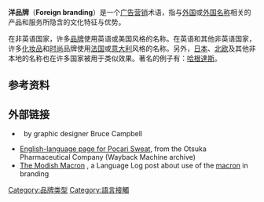 {{Unreferenced|time=2016-12-19T03:40:44+00:00}}
{{Expand|time=2016-12-19T03:40:44+00:00}}
'''洋品牌'''（'''Foreign branding'''）是一个[[广告|广告]][[营销|营销]]术语，指与[[外国|外国]]或[[外语|外国名称]]相关的产品和服务所隐含的文化特征与优势。

在非英语国家，许多[[品牌|品牌]]使用英语或美国风格的名称。在英语和其他非英语国家，许多[[化妆品|化妆品]]和[[时尚|时尚]]品牌使用[[法国|法国]]或[[意大利|意大利]]风格的名称。另外，[[日本|日本]]、[[北欧|北欧]]及其他非本地的名称也在许多国家被用于类似效果。著名的例子有：[[哈根達斯|哈根達斯]]。

== 参考资料 ==
{{reflist}}

== 外部链接 ==
* {{Cite web|url=http://www.clicknation.com/snoof/stuff/umlaut.pdf|title=Would you like umlauts with that?|access-date=2016-12-19|archive-date=2021-02-24|archive-url=https://web.archive.org/web/20210224221510/https://www.clicknation.com/snoof/stuff/umlaut.pdf|dead-url=no}} {{Small|(78.5 KB)}} by graphic designer Bruce Campbell
* [https://web.archive.org/web/20021216205711/http://www.otsuka.co.jp/pocari_e/pocari1.htm English-language page for Pocari Sweat], from the Otsuka Pharmaceutical Company (Wayback Machine archive)
* [http://itre.cis.upenn.edu/~myl/languagelog/archives/002433.html The Modish Macron] {{Wayback|url=http://itre.cis.upenn.edu/~myl/languagelog/archives/002433.html |date=20200820010743 }}, a Language Log post about use of the [[長音符號|macron]] in branding

{{stub}}
[[Category:品牌类型|Category:品牌类型]]
[[Category:語言接觸|Category:語言接觸]]